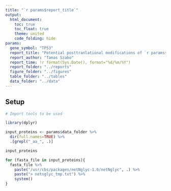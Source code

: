 ```yaml
---
title: "`r params$report_title`"
output: 
  html_document:
    toc: true
    toc_float: true
    theme: united
    code_folding: hide
params:
  gene_symbol: "TP53"
  report_title: "Potential posttranlational modifications of `r params$gene_symbol`"
  report_author: "Tamas Szabo"
  report_time: !r format(Sys.Date(), format="%d/%m/%Y")
  report_folder: "../reports"
  figure_folder: "../figures"
  table_folder: "../tables"
  data_folder: "../data"
---
```

## Setup

```r
# Import tools to be used

library(dplyr)
```

```r
input_proteins <- params$data_folder %>%
  dir(full.names=TRUE) %>%
  .[grepl("_aa_", .)]

input_proteins
```

```r
for (fasta_file in input_proteins){
  fasta_file %>%
    paste("/usr/cbs/packages/netNglyc-1.0/netNglyc", .) %>%
    paste("> netnglyc_tmp.txt") %>%
    system()
}
```

